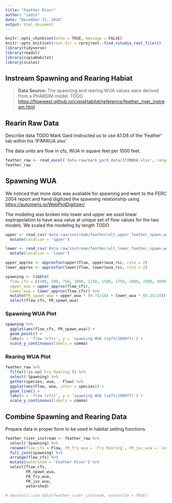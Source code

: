 ```yaml
---
title: "Feather River"
author: "sadie"
date: "December 12, 2018"
output: html_document
---
```


```r
knitr::opts_chunk$set(echo = TRUE, message = FALSE)
knitr::opts_knit$set(root.dir = rprojroot::find_rstudio_root_file())
library(tidyverse)
library(readxl)
library(cvpiaHabitat)
library(scales)
```

## Instream Spawning and Rearing Habiat

> **Data Source:** The spawning and rearing WUA values were derived from a PHABSIM model. TODO
> <https://flowwest.github.io/cvpiaHabitat/reference/feather_river_instream.html>


## Rearin Raw Data
Describe data TODO
Mark Gard instructed us to use A1:D8 of the 'Feather' tab within his 'IFIMWUA.xlsx' 

The data units are flow in cfs, WUA in square feet per 1000 feet.

```r
feather_raw <- read_excel('data-raw/mark_gard_data/IFIMWUA.xlsx', range = "A1:D8", sheet = 'Feather')
feather_raw
```

## Spawning WUA
We noticed that more data was avaliable for spawning and went to the FERC 2004 report and hand digitized the spawning relationship using <https://automeris.io/WebPlotDigitizer/>


The modeling was broken into lower and upper we used linear exptrapolation to have
wua value at unique set of flow values for the two models. We scaled the modeling by length
TODO


```r
upper <- read_csv('data-raw/instream/feather/alt_upper_feather_spawn_wua_rsi.csv') %>%
  mutate(location = 'upper')

lower <- read_csv('data-raw/instream/feather/alt_lower_feather_spawn_wua_rsi.csv') %>%
  mutate(location = 'lower')

upper_approx <- approxfun(upper$flow, upper$wua_rsi, rule = 2)
lower_approx <- approxfun(lower$flow, lower$wua_rsi, rule = 2)

spawning <- tibble(
  flow_cfs = c(200, 500, 750, 1000, 1250, 1500, 1750, 2000, 2500, 3000, 3500, 4000, 4500, 5000, 5500, 6000, 6500, 7000),
  upper_wua = upper_approx(flow_cfs),
  lower_wua = lower_approx(flow_cfs)) %>%
  mutate(FR_spawn_wua = upper_wua * (9.75/18) + lower_wua * (8.25/18)) %>%
  select(flow_cfs, FR_spawn_wua)

```

### Spawning WUA Plot

```r
spawning %>% 
  ggplot(aes(flow_cfs, FR_spawn_wua)) +
  geom_point() +
  labs(x = 'flow (cfs)', y = 'spawning WUA (sqft/1000ft)') +
  scale_y_continuous(labels = comma)
```

### Rearing WUA Plot
```r
feather_raw %>%
  filter(!is.na(`Fry Rearing`)) %>%
  select(-Spawning) %>%
  gather(species, wua, - Flow) %>%
  ggplot(aes(Flow, wua, color = species)) +
  geom_line() +
  labs(x = 'flow (cfs)', y = 'spawning WUA (sqft/1000ft)') +
  scale_y_continuous(labels = comma)
```


## Combine Spawning and Rearing Data
Prepare data in proper form to be used in habitat setting functions.

```r
feather_river_instream <- feather_raw %>% 
  select(-Spawning) %>% 
  rename(flow_cfs = Flow, FR_fry_wua = `Fry Rearing`, FR_juv_wua = `Juv Rearing`) %>% 
  full_join(spawning) %>% 
  arrange(flow_cfs) %>% 
  mutate(watershed = 'Feather River') %>%
  select(flow_cfs,
         FR_spawn_wua,
         FR_fry_wua,
         FR_juv_wua,
         watershed)
  
# devtools::use_data(feather_river_instream, overwrite = TRUE)
```
